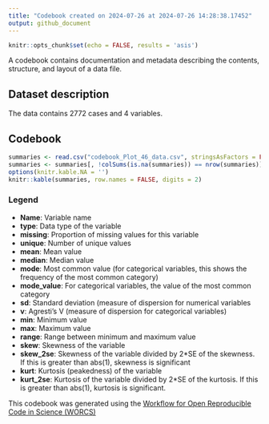 ```yaml
---
title: "Codebook created on 2024-07-26 at 2024-07-26 14:28:38.17452"
output: github_document
---
```


```r
knitr::opts_chunk$set(echo = FALSE, results = 'asis')
```


A codebook contains documentation and metadata describing the contents, structure, and layout of a data file.

## Dataset description
The data contains 2772 cases and 4 variables.

## Codebook

```r
summaries <- read.csv("codebook_Plot_46_data.csv", stringsAsFactors = FALSE)
summaries <- summaries[, !colSums(is.na(summaries)) == nrow(summaries)]
options(knitr.kable.NA = '')
knitr::kable(summaries, row.names = FALSE, digits = 2)
```

### Legend

* __Name__: Variable name
* __type__: Data type of the variable
* __missing__: Proportion of missing values for this variable
* __unique__: Number of unique values
* __mean__: Mean value
* __median__: Median value
* __mode__: Most common value (for categorical variables, this shows the frequency of the most common category)
* **mode_value**: For categorical variables, the value of the most common category
* __sd__: Standard deviation (measure of dispersion for numerical variables
* __v__: Agresti's V (measure of dispersion for categorical variables)
* __min__: Minimum value
* __max__: Maximum value
* __range__: Range between minimum and maximum value
* __skew__: Skewness of the variable
* __skew_2se__: Skewness of the variable divided by 2*SE of the skewness. If this is greater than abs(1), skewness is significant
* __kurt__: Kurtosis (peakedness) of the variable
* __kurt_2se__: Kurtosis of the variable divided by 2*SE of the kurtosis. If this is greater than abs(1), kurtosis is significant.

This codebook was generated using the [Workflow for Open Reproducible Code in Science (WORCS)](https://osf.io/zcvbs/)
